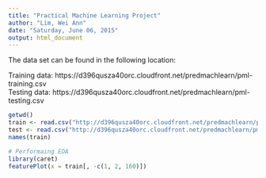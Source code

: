 ```yaml
---
title: "Practical Machine Learning Project"
author: "Lim, Wei Ann"
date: "Saturday, June 06, 2015"
output: html_document
---
```


The data set can be found in the following location:

Training data: https://d396qusza40orc.cloudfront.net/predmachlearn/pml-training.csv  
Testing data: https://d396qusza40orc.cloudfront.net/predmachlearn/pml-testing.csv

```r
getwd()
train <- read.csv("http://d396qusza40orc.cloudfront.net/predmachlearn/pml-training.csv")
test <- read.csv("http://d396qusza40orc.cloudfront.net/predmachlearn/pml-testing.csv")
names(train)

# Performaing EDA
library(caret)
featurePlot(x = train[, -c(1, 2, 160)])
```
